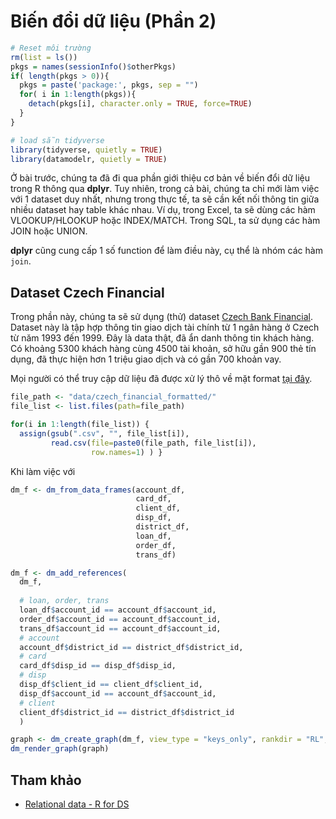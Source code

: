 # Biến đổi dữ liệu (Phần 2)

```r
# Reset môi trường
rm(list = ls())
pkgs = names(sessionInfo()$otherPkgs)
if( length(pkgs > 0)){
  pkgs = paste('package:', pkgs, sep = "")
  for( i in 1:length(pkgs)){
    detach(pkgs[i], character.only = TRUE, force=TRUE)
  }
}
```







```r
# load sẵn tidyverse
library(tidyverse, quietly = TRUE)
library(datamodelr, quietly = TRUE)
```

Ở bài trước, chúng ta đã đi qua phần giới thiệu cơ bản về biến đổi dữ liệu trong R thông qua **dplyr**. Tuy nhiên, trong cả bài, chúng ta chỉ mới làm việc với 1 dataset duy nhất, nhưng trong thực tế, ta sẽ cần kết nối thông tin giữa nhiều dataset hay table khác nhau. Ví dụ, trong Excel, ta sẽ dùng các hàm VLOOKUP/HLOOKUP hoặc INDEX/MATCH. Trong SQL, ta sử dụng các hàm JOIN hoặc UNION.

**dplyr** cũng cung cấp 1 số function để làm điều này, cụ thể là nhóm các hàm `join`.


## Dataset Czech Financial

Trong phần này, chúng ta sẽ sử dụng (thử) dataset [Czech Bank Financial](https://sorry.vse.cz/~berka/challenge/pkdd1999/berka.htm). Dataset này là tập hợp thông tin giao dịch tài chính từ 1 ngân hàng ở Czech từ năm 1993 đến 1999. Đây là data thật, đã ẩn danh thông tin khách hàng. Có khoảng 5300 khách hàng cùng 4500 tài khoản, sở hữu gần 900 thẻ tín dụng, đã thực hiện hơn 1 triệu giao dịch và có gần 700 khoản vay.

Mọi người có thể truy cập dữ liệu đã được xử lý thô về mặt format [tại đây](R01/code/czech_financial_cleaning.html).
```r
file_path <- "data/czech_financial_formatted/"
file_list <- list.files(path=file_path)

for(i in 1:length(file_list)) {
  assign(gsub(".csv", "", file_list[i]), 
         read.csv(file=paste0(file_path, file_list[i]),
                  row.names=1) ) }
```

Khi làm việc với 


```r

dm_f <- dm_from_data_frames(account_df,
                            card_df,
                            client_df,
                            disp_df,
                            district_df,
                            loan_df,
                            order_df,
                            trans_df)

dm_f <- dm_add_references(
  dm_f,
  
  # loan, order, trans
  loan_df$account_id == account_df$account_id,
  order_df$account_id == account_df$account_id,
  trans_df$account_id == account_df$account_id,
  # account
  account_df$district_id == district_df$district_id,
  # card
  card_df$disp_id == disp_df$disp_id,
  # disp
  disp_df$client_id == client_df$client_id,
  disp_df$account_id == account_df$account_id,
  # client
  client_df$district_id == district_df$district_id
  )

graph <- dm_create_graph(dm_f, view_type = "keys_only", rankdir = "RL", col_attr = c("column", "type"))
dm_render_graph(graph)
```



## Tham khảo

+ [Relational data - R for DS](https://r4ds.had.co.nz/relational-data.html)

